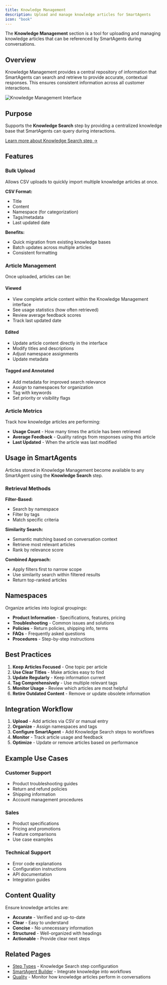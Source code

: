 ```yaml
---
title: Knowledge Management
description: Upload and manage knowledge articles for SmartAgents
icon: "book"
---
```


The **Knowledge Management** section is a tool for uploading and managing knowledge articles that can be referenced by SmartAgents during conversations.

## Overview

Knowledge Management provides a central repository of information that SmartAgents can search and retrieve to provide accurate, contextual responses. This ensures consistent information across all customer interactions.

<img src="/images/screenshots/knowledge-management-interface.png" alt="Knowledge Management Interface" />

## Purpose

Supports the **Knowledge Search** step by providing a centralized knowledge base that SmartAgents can query during interactions.

[Learn more about Knowledge Search step →](/platform/smartAgentSteps#knowledge-search)

## Features

### Bulk Upload

Allows CSV uploads to quickly import multiple knowledge articles at once.

**CSV Format:**
- Title
- Content
- Namespace (for categorization)
- Tags/metadata
- Last updated date

**Benefits:**
- Quick migration from existing knowledge bases
- Batch updates across multiple articles
- Consistent formatting

### Article Management

Once uploaded, articles can be:

#### Viewed
- View complete article content within the Knowledge Management interface
- See usage statistics (how often retrieved)
- Review average feedback scores
- Track last updated date

#### Edited
- Update article content directly in the interface
- Modify titles and descriptions
- Adjust namespace assignments
- Update metadata

#### Tagged and Annotated
- Add metadata for improved search relevance
- Assign to namespaces for organization
- Tag with keywords
- Set priority or visibility flags

### Article Metrics

Track how knowledge articles are performing:
- **Usage Count** - How many times the article has been retrieved
- **Average Feedback** - Quality ratings from responses using this article
- **Last Updated** - When the article was last modified

## Usage in SmartAgents

Articles stored in Knowledge Management become available to any SmartAgent using the **Knowledge Search** step.

### Retrieval Methods

**Filter-Based:**
- Search by namespace
- Filter by tags
- Match specific criteria

**Similarity Search:**
- Semantic matching based on conversation context
- Retrieve most relevant articles
- Rank by relevance score

**Combined Approach:**
- Apply filters first to narrow scope
- Use similarity search within filtered results
- Return top-ranked articles

## Namespaces

Organize articles into logical groupings:
- **Product Information** - Specifications, features, pricing
- **Troubleshooting** - Common issues and solutions
- **Policies** - Return policies, shipping info, terms
- **FAQs** - Frequently asked questions
- **Procedures** - Step-by-step instructions

## Best Practices

1. **Keep Articles Focused** - One topic per article
2. **Use Clear Titles** - Make articles easy to find
3. **Update Regularly** - Keep information current
4. **Tag Comprehensively** - Use multiple relevant tags
5. **Monitor Usage** - Review which articles are most helpful
6. **Retire Outdated Content** - Remove or update obsolete information

## Integration Workflow

1. **Upload** - Add articles via CSV or manual entry
2. **Organize** - Assign namespaces and tags
3. **Configure SmartAgent** - Add Knowledge Search steps to workflows
4. **Monitor** - Track article usage and feedback
5. **Optimize** - Update or remove articles based on performance

## Example Use Cases

### Customer Support
- Product troubleshooting guides
- Return and refund policies
- Shipping information
- Account management procedures

### Sales
- Product specifications
- Pricing and promotions
- Feature comparisons
- Use case examples

### Technical Support
- Error code explanations
- Configuration instructions
- API documentation
- Integration guides

## Content Quality

Ensure knowledge articles are:
- **Accurate** - Verified and up-to-date
- **Clear** - Easy to understand
- **Concise** - No unnecessary information
- **Structured** - Well-organized with headings
- **Actionable** - Provide clear next steps

## Related Pages

- [Step Types](/platform/smartAgentSteps) - Knowledge Search step configuration
- [SmartAgent Builder](/platform/smartAgentBuilder) - Integrate knowledge into workflows
- [Quality](/platform/qaQueue) - Monitor how knowledge articles perform in conversations

